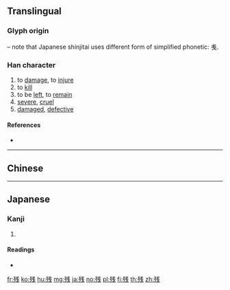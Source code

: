 {{character info/new}}
{{also|殘|浅}}
==Translingual==
{{Han simplified forms|殘|残|残}}

===Glyph origin===
{{Han simp|殘|f=戔|t=戋}} – note that Japanese shinjitai uses different form of simplified phonetic: 㦮.

===Han character===
{{Han char|rn=78|rad=歹|as=06|sn=10|four=|canj=MNIJ|ids=⿰歹㦮}}

# to [[damage]], to [[injure]]
# to [[kill]]
# to be [[left]], to [[remain]]
# [[severe]], [[cruel]]
# [[damaged]], [[defective]]

====References====
* {{Han ref|kx=0580.291|dkj=16459|hdz=21383.080|uh=6B8B|ud=27531}}

----

==Chinese==
{{zh-see|殘}}

----

==Japanese==
{{ja-kanji forms|残|殘}}

===Kanji===
{{ja-kanji|grade=4|rs=歹06|style=s|kyu=殘}}

# {{defn|lang=ja|sort=歹06}}

====Readings====
* {{ja-readings|goon=[[ざん]] (zan)|kanon=[[さん]] (san) {{non-joyo-reading}}|kun=[[のこる]] (nokoru), [[のこす]] (nokosu), [[そこなう]] (sokonau), [[ひどい]] (hidoi), [[むごい]] (mugoi)}}

[[fr:残]]
[[ko:残]]
[[hu:残]]
[[mg:残]]
[[ja:残]]
[[no:残]]
[[pl:残]]
[[fi:残]]
[[th:残]]
[[zh:残]]